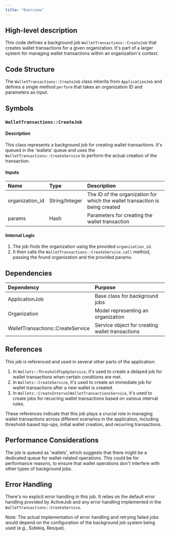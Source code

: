 ```yaml
---
title: "Overview"
---
```


## High-level description
This code defines a background job `WalletTransactions::CreateJob` that creates wallet transactions for a given organization. It's part of a larger system for managing wallet transactions within an organization's context.

## Code Structure
The `WalletTransactions::CreateJob` class inherits from `ApplicationJob` and defines a single method `perform` that takes an organization ID and parameters as input.

## Symbols

### `WalletTransactions::CreateJob`
#### Description
This class represents a background job for creating wallet transactions. It's queued in the 'wallets' queue and uses the `WalletTransactions::CreateService` to perform the actual creation of the transaction.

#### Inputs
| Name | Type | Description |
|:-----|:-----|:------------|
| organization_id | String/Integer | The ID of the organization for which the wallet transaction is being created |
| params | Hash | Parameters for creating the wallet transaction |

#### Internal Logic
1. The job finds the organization using the provided `organization_id`.
2. It then calls the `WalletTransactions::CreateService.call` method, passing the found organization and the provided params.

## Dependencies
| Dependency | Purpose |
|:-----------|:--------|
| ApplicationJob | Base class for background jobs |
| Organization | Model representing an organization |
| WalletTransactions::CreateService | Service object for creating wallet transactions |

## References
This job is referenced and used in several other parts of the application:

1. In `Wallets::ThresholdTopUpService`, it's used to create a delayed job for wallet transactions when certain conditions are met.
2. In `Wallets::CreateService`, it's used to create an immediate job for wallet transactions after a new wallet is created.
3. In `Wallets::CreateIntervalWalletTransactionsService`, it's used to create jobs for recurring wallet transactions based on various interval rules.

These references indicate that this job plays a crucial role in managing wallet transactions across different scenarios in the application, including threshold-based top-ups, initial wallet creation, and recurring transactions.

## Performance Considerations
The job is queued as 'wallets', which suggests that there might be a dedicated queue for wallet-related operations. This could be for performance reasons, to ensure that wallet operations don't interfere with other types of background jobs.

## Error Handling
There's no explicit error handling in this job. It relies on the default error handling provided by ActiveJob and any error handling implemented in the `WalletTransactions::CreateService`.

Note: The actual implementation of error handling and retrying failed jobs would depend on the configuration of the background job system being used (e.g., Sidekiq, Resque).